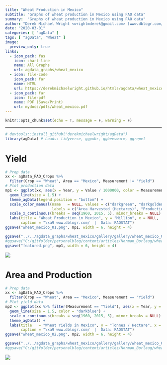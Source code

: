 ```yaml
---
title: "Wheat Production in Mexico"
subtitle: "Graphs of wheat production in Mexico using FAO data"
summary:  "Graphs of wheat production in Mexico using FAO data"
author: "Derek Michael Wright <wrightmderek@gmail.com> [www.dblogr.com/](https://dblogr.netlify.com/)"
date: "2020-03-01"
categories: [ "agData" ]
tags: [ "agData", "Wheat" ]
image:
  preview_only: true
links:
  - icon_pack: fas
    icon: chart-line
    name: All Graphs
    url: agdata_graphs/wheat_mexico
  - icon: file-code
    icon_pack: far
    name: HTML
    url: https://derekmichaelwright.github.io/htmls/agdata/wheat_mexico.html
  - icon_pack: far
    icon: file-pdf
    name: PDF (Save/Print)
    url: mydocs/pdfs/wheat_mexico.pdf
---
```


```r
knitr::opts_chunk$set(echo = T, message = F, warning = F)
```

---

```r
# devtools::install_github("derekmichaelwright/agData")
library(agData) # Loads: tidyverse, ggpubr, ggbeeswarm, ggrepel
```

\pagebreak

# Yield 

```r
# Prep data
xx <- agData_FAO_Crops %>% 
  filter(Crop == "Wheat", Area == "Mexico", Measurement != "Yield")
# Plot production data
mp1 <- ggplot(xx, aes(x = Year, y = Value / 1000000, color = Measurement) ) +
  geom_line(size = 1.5) +
  theme_agData(legend.position = "bottom") +
  scale_color_manual(name   = NULL, values = c("darkgreen", "darkgoldenrod2"),
                     labels = c("Area Harvested (Hectares)", "Production (Tonnes)")) +
  scale_x_continuous(breaks = seq(1960, 2015, 5), minor_breaks = NULL) +
  labs(title = "Wheat Production in Mexico", y = "Million", x = NULL,
       caption = "\xa9 www.dblogr.com/  |  Data: FAOSTAT")
ggsave("wheat_mexico_01.png", mp1, width = 6, height = 4)
```

```r
ggsave("../../agdata_graphs/wheat_mexico/gallery/gallery/wheat_mexico_01.png", mp1, width = 6, height = 4)
#ggsave("C:/gitfolder/personalblog/content/articles/Norman_Borlaug/wheat_mexico_01.png", width = 6, height = 4)
ggsave("featured.png", mp1, width = 6, height = 4)
```

![](wheat_mexico_01.png)

\pagebreak

# Area and Production

```r
# Prep data
xx <- agData_FAO_Crops %>% 
  filter(Crop == "Wheat", Area == "Mexico", Measurement == "Yield")
# Plot yield data
mp2 <- ggplot(xx %>% filter(Measurement == "Yield"), aes(x = Year, y = Value) ) + 
  geom_line(size = 1.5, color = "darkblue") +
  scale_x_continuous(breaks = seq(1960, 2015, 5), minor_breaks = NULL) +
  theme_agData() +
  labs(title   = "Wheat Yields in Mexico", y = "Tonnes / Hectare", x = NULL,
       caption = "\xa9 www.dblogr.com/  |  Data: FAOSTAT")
ggsave("wheat_mexico_02.png", mp2, width = 6, height = 4)
```

```r
ggsave("../../agdata_graphs/wheat_mexico/gallery/gallery/wheat_mexico_02.png", mp2, width = 6, height = 4)
#ggsave("C:/gitfolder/personalblog/content/articles/Norman_Borlaug/wheat_mexico_02.png", width = 6, height = 4)
```

![](wheat_mexico_02.png)